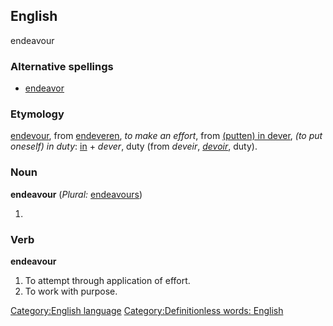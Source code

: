 ==English==
<!--If you edit this entry, please also edit the following entry to ensure these two entries remain in synchrony:-->
endeavour
===Alternative spellings===
*[[endeavor]]

===Etymology===
{{enm}} [[endevour]], from [[endeveren]], ''to make an effort'', from [[putten in dever|(putten) in dever]], ''(to put oneself) in duty'': [[in]] + ''dever'', duty (from {{fro}} ''deveir'', ''[[devoir]]'', duty).

===Noun===
'''endeavour''' (''Plural:'' [[endeavours]])
#{{stub}}
===Verb===
'''endeavour'''
# To attempt through application of effort.
# To work with purpose.
[[Category:English language]]
[[Category:Definitionless words: English]]